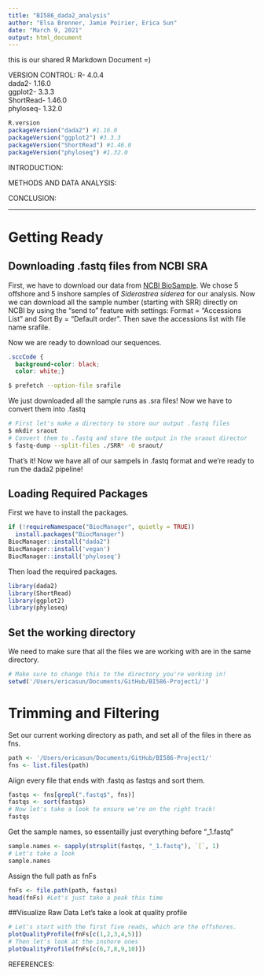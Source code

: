 ```yaml
---
title: "BI586_dada2_analysis"
author: "Elsa Brenner, Jamie Poirier, Erica Sun"
date: "March 9, 2021"
output: html_document
---
```

this is our shared R Markdown Document =) 

VERSION CONTROL: 
R- 4.0.4  
dada2- 1.16.0  
ggplot2- 3.3.3  
ShortRead- 1.46.0  
phyloseq- 1.32.0  
```r
R.version
packageVersion("dada2") #1.16.0
packageVersion("ggplot2") #3.3.3
packageVersion("ShortRead") #1.46.0
packageVersion("phyloseq") #1.32.0
```


INTRODUCTION: 



METHODS AND DATA ANALYSIS: 

CONCLUSION: 

---
# Getting Ready
## Downloading .fastq files from NCBI SRA
First, we have to download our data from [NCBI BioSample](https://www.ncbi.nlm.nih.gov/biosample?LinkName=bioproject_biosample_all&from_uid=628692). We chose 5 offshore and 5 inshore samples of *Siderastrea siderea* for our analysis. Now we can download all the sample number (starting with SRR) directly on NCBI by using the "send to" feature with settings:
Format = "Accessions List" and
Sort By = "Default order". 
Then save the accessions list with file name srafile.

Now we are ready to download our sequences.
```css
.sccCode {
  background-color: black;
  color: white;}
```

```bash
$ prefetch --option-file srafile
```
We just downloaded all the sample runs as .sra files! Now we have to convert them into .fastq
```bash
# First let's make a directory to store our output .fastq files
$ mkdir sraout
# Convert them to .fastq and store the output in the sraout director
$ fastq-dump --split-files ./SRR* -O sraout/
```
That's it! Now we have all of our sampels in .fastq format and we're ready to run the dada2 pipeline!

## Loading Required Packages
First we have to install the packages. 
```r
if (!requireNamespace("BiocManager", quietly = TRUE))
  install.packages("BiocManager")
BiocManager::install("dada2")
BiocManager::install('vegan')
BiocManager::install('phyloseq')
```
Then load the required packages.
```r
library(dada2)
library(ShortRead)
library(ggplot2)
library(phyloseq)
```

## Set the working directory
We need to make sure that all the files we are working with are in the same directory.
```r
# Make sure to change this to the directory you're working in!
setwd('/Users/ericasun/Documents/GitHub/BI586-Project1/')
```

# Trimming and Filtering
Set our current working directory as path, and set all of the files in there as fns. 
```r
path <- '/Users/ericasun/Documents/GitHub/BI586-Project1/'
fns <- list.files(path)
```

Aiign every file that ends with .fastq as fastqs and sort them.
```r
fastqs <- fns[grepl(".fastq$", fns)]
fastqs <- sort(fastqs) 
# Now let's take a look to ensure we're on the right track!
fastqs
```

Get the sample names, so essentailly just everything before "_1.fastq"
```r
sample.names <- sapply(strsplit(fastqs, "_1.fastq"), `[`, 1)
# Let's take a look
sample.names
```
Assign the full path as fnFs
```r
fnFs <- file.path(path, fastqs)
head(fnFs) #Let's just take a peak this time
```

##Visualize Raw Data
Let's take a look at quality profile
```r
# Let's start with the first five reads, which are the offshores. 
plotQualityProfile(fnFs[c(1,2,3,4,5)])
# Then let's look at the inshore ones
plotQualityProfile(fnFs[c(6,7,8,9,10)])
```






REFERENCES: 